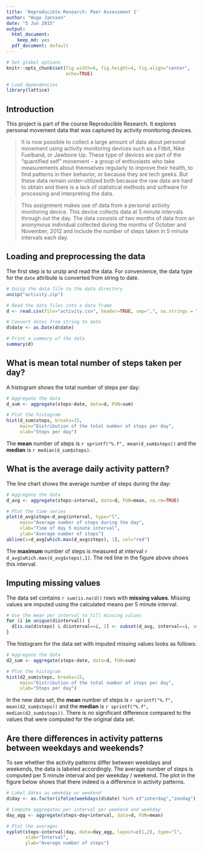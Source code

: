 ```yaml
---
title: 'Reproducible Research: Peer Assessment 1'
author: "Hugo Janssen"
date: "5 Jun 2015"
output:
  html_document:
    keep_md: yes
  pdf_document: default
---
```



```r
# Set global options
knitr::opts_chunk$set(fig.width=6, fig.height=4, fig.align="center",
                      echo=TRUE)
```

```r
# Load dependencies
library(lattice) 
```



## Introduction

This project is part of the course Reproducible Research. It explores personal movement data that was captured by activity monitoring devices.

> It is now possible to collect a large amount of data about personal movement using activity monitoring devices such as a Fitbit, Nike Fuelband, or Jawbone Up. These type of devices are part of the "quantified self" movement -- a group of enthusiasts who take measurements about themselves regularly to improve their health, to find patterns in their behavior, or because they are tech geeks. But these data remain under-utilized both because the raw data are hard to obtain and there is a lack of statistical methods and software for processing and interpreting the data.

> This assignment makes use of data from a personal activity monitoring device. This device collects data at 5 minute intervals through out the day. The data consists of two months of data from an anonymous individual collected during the months of October and November, 2012 and include the number of steps taken in 5 minute intervals each day.



## Loading and preprocessing the data

The first step is to unzip and read the data. For convenience, the data type for the ```date``` attribute is converted from string to date.

```r
# Unzip the data file to the data directory
unzip("activity.zip")

# Read the data files into a data frame
d <- read.csv(file="activity.csv", header=TRUE, sep=",", na.strings = "NA")

# Convert dates from string to date
d$date <- as.Date(d$date)

# Print a summary of the data
summary(d)
```



## What is mean total number of steps taken per day?

A histogram shows the total number of steps per day: 

```r
# Aggregate the data
d_sum <- aggregate(steps~date, data=d, FUN=sum)

# Plot the histogram
hist(d_sum$steps, breaks=15, 
     main="Distribution of the total number of steps per day", 
     xlab="Steps per day")
```

The <b>mean</b> number of steps is `r sprintf("%.f", mean(d_sum$steps))` and the <b>median</b> is `r median(d_sum$steps)`.



## What is the average daily activity pattern?

The line chart shows the average number of steps during the day:

```r
# Aggregate the data
d_avg <- aggregate(steps~interval, data=d, FUN=mean, na.rm=TRUE)

# Plot the time series
plot(d_avg$steps~d_avg$interval, type="l", 
     main="Average number of steps during the day", 
     xlab="Time of day 5 minute interval", 
     ylab="Average number of steps")
abline(v=d_avg[which.max(d_avg$steps), 1], col="red")
```
 
The <b>maximum</b> number of steps is measured at interval `r d_avg[which.max(d_avg$steps),1]`. The red line in the figure above shows this interval.



## Imputing missing values

The data set contains `r sum(is.na(d))` rows with <b>missing values</b>. Missing values are imputed using the calculated means per 5 minute interval.

```r
# Use the mean per interval to fill missing values
for (i in unique(d$interval)) {
  d[is.na(d$steps) & d$interval==i, 1] <- subset(d_avg, interval==i, select=steps)
}
```

The histogram for the data set with imputed missing values looks as follows:

```r
# Aggregate the data
d2_sum <- aggregate(steps~date, data=d, FUN=sum)

# Plot the histogram
hist(d2_sum$steps, breaks=15, 
     main="Distribution of the total number of steps per day", 
     xlab="Steps per day")
```

In the new data set, the <b>mean</b> number of steps is `r sprintf("%.f", mean(d2_sum$steps))` and the <b>median</b> is `r sprintf("%.f", median(d2_sum$steps))`. There is no significant difference compared to the values that were computed for the original data set.



## Are there differences in activity patterns between weekdays and weekends?

To see whether the activity patterns differ between weekdays and weekends, the data is labeled accordingly. The average number of steps is computed per 5 minute interval and per weekday / weekend. The plot in the figure below shows that there indeed is a difference in activity patterns. 


```r
# Label dates as weekday or weekend
d$day <- as.factor(ifelse(weekdays(d$date) %in% c("zaterdag","zondag"), "weekend", "weekday")) 

# Compute aggregates per interval per weekend and weekday
day_agg <- aggregate(steps~day+interval, data=d, FUN=mean)

# Plot the averages
xyplot(steps~interval|day, data=day_agg, layout=c(1,2), type="l",
       xlab="Interval",
       ylab="Average number of steps")
```
